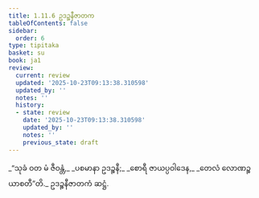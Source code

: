 ```yaml
---
title: 1.11.6 ဥဒဉ္စနီဇာတက
tableOfContents: false
sidebar:
  order: 6
type: tipitaka
basket: su
book: ja1
review:
  current: review
  updated: '2025-10-23T09:13:38.310598'
  updated_by: ''
  notes: ''
  history:
  - state: review
    date: '2025-10-23T09:13:38.310598'
    updated_by: ''
    notes: ''
    previous_state: draft
---
```



<ReviewStatus review={frontmatter.review} showDetails={true} />

<HypothesisAnnotation frontmatter={frontmatter} />

<DynamicBreadcrumb />

<Division number="106" book="ja1" e="ch" v="22" p="25">

<Paragraph number="235" type="verses" book="ja1">
_“သုခံ ဝတ မံ ဇီဝန္တံ,_  
_ပစမာနာ ဥဒဉ္စနီ;_  
_စောရီ ဇာယပ္ပဝါဒေန,_  
_တေလံ လောဏဉ္စ ယာစတီ”တိ._  


</Paragraph>
</Division>

<Paragraph number="236" type="center" book="ja1">
ဥဒဉ္စနီဇာတကံ ဆဋ္ဌံ.
</Paragraph>
